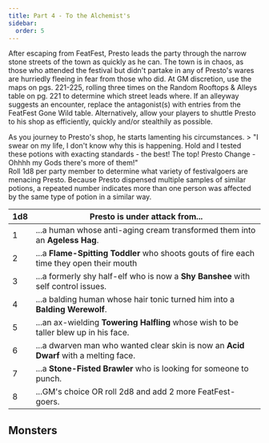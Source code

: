 ```yaml
---
title: Part 4 - To the Alchemist's
sidebar:
  order: 5
---
```


After escaping from FeatFest, Presto leads the party through the narrow stone streets of the town as quickly as he can. The town is in chaos, as those who attended the festival but didn't partake in any of Presto's wares are hurriedly fleeing in fear from those who did.
At GM discretion, use the maps on pgs. 221-225, rolling three times on the Random Rooftops & Alleys table on pg. 221 to determine which street leads where. If an alleyway suggests an encounter, replace the antagonist(s) with entries from the FeatFest Gone Wild table.
Alternatively, allow your players to shuttle Presto to his shop as efficiently, quickly and/or stealthily as possible.

<Aside title="Flavour Text">
As you journey to Presto's shop, he starts lamenting his circumstances.
> "I swear on my life, I don't know why this is happening. Hold and I tested these potions with exacting standards - the best! The top! Presto Change - Ohhhh my Gods there's more of them!"

</Aside>


<Aside type="danger" title="Variant Encounter (optional) - FeatFest Gone Wild">
Roll 1d8 per party member to determine what variety of festivalgoers are menacing Presto. Because Presto dispensed multiple samples of similar potions, a repeated number indicates more than one person was affected by the same type of potion in a similar way.

| 1d8      | Presto is under attack from... |
| -------- | -------                        |
| 1 | ...a human whose anti-aging cream transformed them into an **Ageless Hag**. |
| 2 | ...a **Flame-Spitting Toddler** who shoots gouts of fire each time they open their mouth |
| 3 | ...a formerly shy half-elf who is now a **Shy Banshee** with self control issues. |
| 4 | ...a balding human whose hair tonic turned him into a **Balding Werewolf**. |
| 5 | ...an ax-wielding **Towering Halfling** whose wish to be taller blew up in his face. |
| 6 | ...a dwarven man who wanted clear skin is now an **Acid Dwarf** with a melting face. |
| 7 | ...a **Stone-Fisted Brawler** who is looking for someone to punch. |
| 8 | ...GM's choice OR roll 2d8 and add 2 more FeatFest-goers. |
</Aside>

## Monsters
<Monster slug="tater-von-spud" />
<Monster slug="acid-dwarf" />
<Monster slug="ageless-hag" />
<Monster slug="flame-spitting-toddler" />
<Monster slug="giant-inferno-spider" />
<Monster slug="shy-banshee" />
<Monster slug="stone-fisted-brawler" />
<Monster slug="tater-von-spud" />
<Monster slug="the-balding-werewolf" />
<Monster slug="towering-halfling" />
